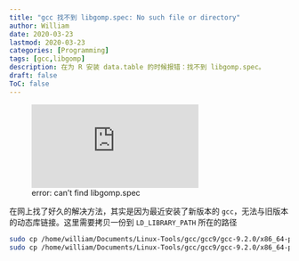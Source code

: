 ```yaml
---
title: "gcc 找不到 libgomp.spec: No such file or directory"
author: William
date: 2020-03-23
lastmod: 2020-03-23
categories: [Programming]
tags: [gcc,libgomp]
description: 在为 R 安装 data.table 的时候报错：找不到 libgomp.spec。
draft: false
ToC: false
---
```


![error: can't find libgomp.spec](http://forum.openmp.org/forum/viewtopic.php?f=3&t=183)

在网上找了好久的解决方法，其实是因为最近安装了新版本的 `gcc`，无法与旧版本的动态库链接。这里需要拷贝一份到 `LD_LIBRARY_PATH` 所在的路径

```bash
sudo cp /home/william/Documents/Linux-Tools/gcc/gcc9/gcc-9.2.0/x86_64-pc-linux-gnu/libgomp/libgomp.spec /usr/lib
sudo cp /home/william/Documents/Linux-Tools/gcc/gcc9/gcc-9.2.0/x86_64-pc-linux-gnu/libgomp/libgomp.spec /usr/local/lib
```


